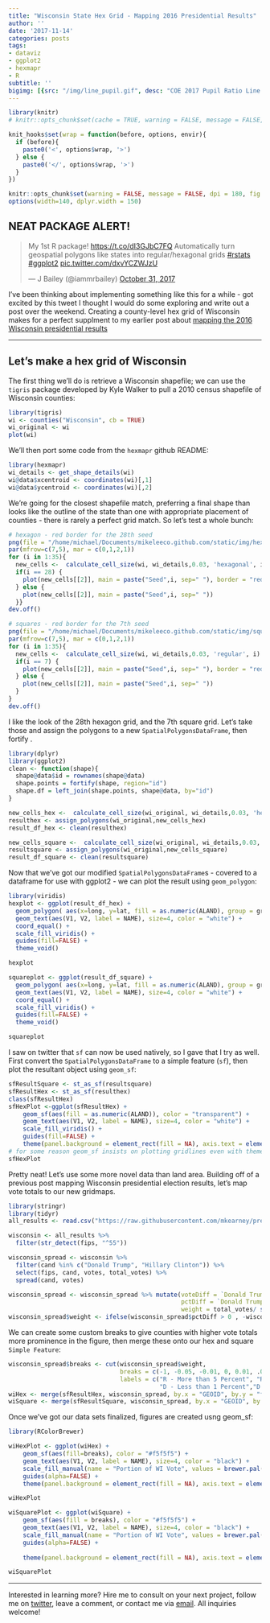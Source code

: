 ```yaml
---
title: "Wisconsin State Hex Grid - Mapping 2016 Presidential Results"
author: ''
date: '2017-11-14'
categories: posts
tags:
- dataviz
- ggplot2
- hexmapr
- R
subtitle: ''
bigimg: [{src: "/img/line_pupil.gif", desc: "COE 2017 Pupil Ratio Line Graph Animation"}]
---
```

  
```r
library(knitr)
# knitr::opts_chunk$set(cache = TRUE, warning = FALSE, message = FALSE, dpi = 180, out.extra='class = "img-responsive"')

```

```r
knit_hooks$set(wrap = function(before, options, envir){
  if (before){
    paste0('<', options$wrap, '>')
  } else {
    paste0('</', options$wrap, '>')
  }
})

knitr::opts_chunk$set(warning = FALSE, message = FALSE, dpi = 180, fig.height = 5, fig.width = 7, fig.align = "center")
options(width=140, dplyr.width = 150)
```

## NEAT PACKAGE ALERT!

<blockquote class="twitter-tweet" data-lang="en"><p lang="en" dir="ltr">My 1st R package! <a href="https://t.co/dI3GJbC7FQ">https://t.co/dI3GJbC7FQ</a> Automatically turn geospatial polygons like states into regular/hexagonal grids <a href="https://twitter.com/hashtag/rstats?src=hash&amp;ref_src=twsrc%5Etfw">#rstats</a> <a href="https://twitter.com/hashtag/ggplot2?src=hash&amp;ref_src=twsrc%5Etfw">#ggplot2</a> <a href="https://t.co/dxvYCZWJzU">pic.twitter.com/dxvYCZWJzU</a></p>&mdash; J Bailey (@iammrbailey) <a href="https://twitter.com/iammrbailey/status/925346870381240320?ref_src=twsrc%5Etfw">October 31, 2017</a></blockquote>
<script async src="https://platform.twitter.com/widgets.js" charset="utf-8"></script>

I've been thinking about implementing something like this for a while - got excited by this tweet I thought I would do some exploring and write out a post over the weekend. Creating a county-level hex grid of Wisconsin makes for a perfect supplment to my earlier post about [mapping the 2016 Wisconsin presidential results](https://www.mikelee.co/posts/2016-12-26-wisconsin-presidential-election-results/)

***
  
## Let's make a hex grid of Wisconsin
  
The first thing we'll do is retrieve a Wisconsin shapefile; we can use the `tigris` package developed by Kyle Walker to pull a 2010 census shapefile of Wisconsin counties:

```r
library(tigris)
wi <- counties("Wisconsin", cb = TRUE)
wi_original <- wi
plot(wi)
```

We'll then port some code from the `hexmapr` github README:

```r
library(hexmapr)
wi_details <- get_shape_details(wi)
wi@data$xcentroid <- coordinates(wi)[,1]
wi@data$ycentroid <- coordinates(wi)[,2]
```

We're going for the closest shapefile match, preferring a final shape than looks like the outline of the state than one with appropriate placement of counties - there is rarely a perfect grid match. So let's test a whole bunch:

```r
# hexagon - red border for the 28th seed
png(file = "/home/michael/Documents/mikeleeco.github.com/static/img/hexGridWisconsin.png", width = 700, height = 500)
par(mfrow=c(7,5), mar = c(0,1,2,1))
for (i in 1:35){
  new_cells <-  calculate_cell_size(wi, wi_details,0.03, 'hexagonal', i)
  if(i == 28) {
    plot(new_cells[[2]], main = paste("Seed",i, sep=" "), border = "red")
  } else {
    plot(new_cells[[2]], main = paste("Seed",i, sep=" "))
  }}
dev.off()

# squares - red border for the 7th seed
png(file = "/home/michael/Documents/mikeleeco.github.com/static/img/squareGridWisconsin.png", width = 700, height = 500)
par(mfrow=c(7,5), mar = c(0,1,2,1))
for (i in 1:35){
  new_cells <-  calculate_cell_size(wi, wi_details,0.03, 'regular', i)
  if(i == 7) {
    plot(new_cells[[2]], main = paste("Seed",i, sep=" "), border = "red")
  } else {
    plot(new_cells[[2]], main = paste("Seed",i, sep=" "))
  }
}
dev.off()
```

I like the look of the 28th hexagon grid, and the 7th square grid. Let's take those and assign the polygons to a new `SpatialPolygonsDataFrame`, then fortify .

```r
library(dplyr)
library(ggplot2)
clean <- function(shape){
  shape@data$id = rownames(shape@data)
  shape.points = fortify(shape, region="id")
  shape.df = left_join(shape.points, shape@data, by="id")
}

new_cells_hex <-  calculate_cell_size(wi_original, wi_details,0.03, 'hexagonal', 28)
resulthex <- assign_polygons(wi_original,new_cells_hex)
result_df_hex <- clean(resulthex)

new_cells_square <-  calculate_cell_size(wi_original, wi_details,0.03, 'regular', 7)
resultsquare <- assign_polygons(wi_original,new_cells_square)
result_df_square <- clean(resultsquare)
```

Now that we've got our modified `SpatialPolygonsDataFrame`s - covered to a dataframe for use with ggplot2 - we can plot the result using `geom_polygon`:

```r
library(viridis)
hexplot <- ggplot(result_df_hex) +
  geom_polygon( aes(x=long, y=lat, fill = as.numeric(ALAND), group = group))+
  geom_text(aes(V1, V2, label = NAME), size=4, color = "white") +
  coord_equal() +
  scale_fill_viridis() +
  guides(fill=FALSE) +
  theme_void()

hexplot

squareplot <- ggplot(result_df_square) +
  geom_polygon( aes(x=long, y=lat, fill = as.numeric(ALAND), group = group))+
  geom_text(aes(V1, V2, label = NAME), size=4, color = "white") +
  coord_equal() +
  scale_fill_viridis() +
  guides(fill=FALSE) +
  theme_void()

squareplot
```

I saw on twitter that `sf` can now be used natively, so I gave that I try as well. First convert the `SpatialPolygonsDataFrame` to a simple feature (`sf`), then plot the resultant object using `geom_sf`:

```r
sfResultSquare <- st_as_sf(resultsquare)
sfResultHex <- st_as_sf(resulthex)
class(sfResultHex)
sfHexPlot <-ggplot(sfResultHex) +
    geom_sf(aes(fill = as.numeric(ALAND)), color = "transparent") +
    geom_text(aes(V1, V2, label = NAME), size=4, color = "white") +
    scale_fill_viridis() +
    guides(fill=FALSE) +
    theme(panel.background = element_rect(fill = NA), axis.text = element_blank(), axis.ticks = element_blank(), axis.title = element_blank())
# for some reason geom_sf insists on plotting gridlines even with theme_void()..
sfHexPlot
```

Pretty neat! Let's use some more novel data than land area. Building off of a previous post mapping Wisconsin presidential election results, let's map vote totals to our new gridmaps.

```r
library(stringr)
library(tidyr)
all_results <- read.csv("https://raw.githubusercontent.com/mkearney/presidential_election_county_results_2016/master/pres16results.csv", stringsAsFactors = FALSE)

wisconsin <- all_results %>% 
  filter(str_detect(fips, "^55"))

wisconsin_spread <- wisconsin %>% 
  filter(cand %in% c("Donald Trump", "Hillary Clinton")) %>%
  select(fips, cand, votes, total_votes) %>%
  spread(cand, votes)

wisconsin_spread <- wisconsin_spread %>% mutate(voteDiff = `Donald Trump` - `Hillary Clinton`,
                                                pctDiff = `Donald Trump`/total_votes - `Hillary Clinton`/total_votes,
                                                weight = total_votes/ sum(total_votes))
wisconsin_spread$weight <- ifelse(wisconsin_spread$pctDiff > 0 , -wisconsin_spread$weight, wisconsin_spread$weight)
```

We can create some custom breaks to give counties with higher vote totals more prominence in the figure, then merge these onto our hex and square `Simple Feature`:

```r
wisconsin_spread$breaks <- cut(wisconsin_spread$weight,
                               breaks = c(-1, -0.05, -0.01, 0, 0.01, .05, 1),
                               labels = c("R - More than 5 Percent", "R - 1 to 5 Percent", "R - Less than 1 Percent",
                                          "D - Less than 1 Percent","D - 1 to 5 Percent", "D - More than 5 Percent"))
wiHex <- merge(sfResultHex, wisconsin_spread, by.x = "GEOID", by.y = "fips")
wiSquare <- merge(sfResultSquare, wisconsin_spread, by.x = "GEOID", by.y = "fips")
```

Once we've got our data sets finalized, figures are created usng geom_sf:

```r
library(RColorBrewer)

wiHexPlot <- ggplot(wiHex) +
    geom_sf(aes(fill=breaks), color = "#f5f5f5") +
    geom_text(aes(V1, V2, label = NAME), size=4, color = "black") +
    scale_fill_manual(name = "Portion of WI Vote", values = brewer.pal(6, "RdBu")) +
    guides(alpha=FALSE) +
    theme(panel.background = element_rect(fill = NA), axis.text = element_blank(), axis.ticks = element_blank(), axis.title = element_blank())

wiHexPlot

wiSquarePlot <- ggplot(wiSquare) +
    geom_sf(aes(fill = breaks), color = "#f5f5f5") +
    geom_text(aes(V1, V2, label = NAME), size=4, color = "black") +
    scale_fill_manual(name = "Portion of WI Vote", values = brewer.pal(6, "RdBu")) +
    guides(alpha=FALSE) +
  
    theme(panel.background = element_rect(fill = NA), axis.text = element_blank(), axis.ticks = element_blank(), axis.title = element_blank())

wiSquarePlot
```

***

Interested in learning more? Hire me to consult on your next project, follow me on [twitter](https://twitter.com/mikeleeco), leave a comment, or contact me via [email](mailto:mdlee12@gmail.com). All inquiries welcome!
  
  